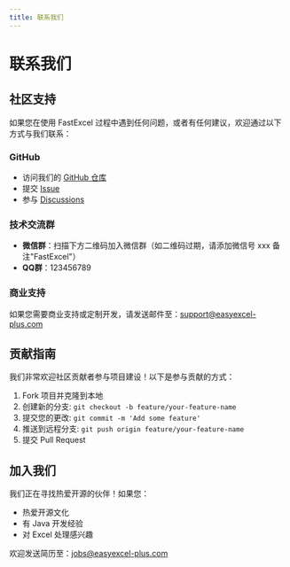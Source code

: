 ```yaml
---
title: 联系我们
---
```


# 联系我们

## 社区支持

如果您在使用 FastExcel 过程中遇到任何问题，或者有任何建议，欢迎通过以下方式与我们联系：

### GitHub

- 访问我们的 [GitHub 仓库](https://github.com/CodePhiliaX/fastexcel)
- 提交 [Issue](https://github.com/CodePhiliaX/fastexcel/issues)
- 参与 [Discussions](https://github.com/CodePhiliaX/fastexcel/discussions)

### 技术交流群

- **微信群**：扫描下方二维码加入微信群（如二维码过期，请添加微信号 xxx 备注"FastExcel"）
- **QQ群**：123456789

### 商业支持

如果您需要商业支持或定制开发，请发送邮件至：support@easyexcel-plus.com

## 贡献指南

我们非常欢迎社区贡献者参与项目建设！以下是参与贡献的方式：

1. Fork 项目并克隆到本地
2. 创建新的分支: `git checkout -b feature/your-feature-name`
3. 提交您的更改: `git commit -m 'Add some feature'`
4. 推送到远程分支: `git push origin feature/your-feature-name`
5. 提交 Pull Request

## 加入我们

我们正在寻找热爱开源的伙伴！如果您：

- 热爱开源文化
- 有 Java 开发经验
- 对 Excel 处理感兴趣

欢迎发送简历至：jobs@easyexcel-plus.com 